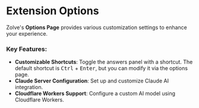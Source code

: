 # Extension Options


Zolve's **Options Page** provides various customization settings to enhance your experience.

### Key Features:

- **Customizable Shortcuts**: Toggle the answers panel with a shortcut. The default shortcut is <kbd>Ctrl</kbd> + <kbd>Enter</kbd>, but you can modify it via the options page.
- **Claude Server Configuration**: Set up and customize Claude AI integration.
- **Cloudflare Workers Support**: Configure a custom AI model using Cloudflare Workers.
